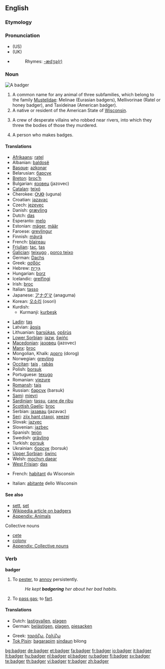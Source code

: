 ==English==

{{wikipedia}}

===Etymology===
{{rfe}}

===Pronunciation===
* (US) {{IPA|/'bæʤəɻ/}}
* (UK) {{IPA|/'bæʤə(r)/}}
* {{audio|en-us-badger.ogg|Audio (US)}}
*: Rhymes: [[Rhymes:English:-ædʒə(r)|-ædʒə(r)]]

===Noun===
[[Image:Dachs.jpg|thumb|A badger]]
{{en-noun}}

# A common name for any animal of three subfamilies, which belong to the family [[Mustelidae]]: Melinae (Eurasian badgers), Mellivorinae (Ratel or honey badger), and Taxideinae (American badger).
# A native or resident of the American State of [[Wisconsin]].
# {{context|plural|vulgar|cant}} A crew of desperate villains who robbed near rivers, into which they threw the bodies of those they murdered.
# A person who makes badges.

====Translations====
{{trans-top|animal}}
* [[Afrikaans]]: [[ratel]]
* Albanian: [[baldosë]] {{f}}
* [[Basque]]: [[azkonar]]
* Belarusian: [[барсук]] {{m}}
* [[Breton]]: [[broc’h]] {{g|Breton}}
* Bulgarian: [[язовец]] (jazovec) {{m}}
* [[Catalan]]: [[teixó]] {{m}}
* Cherokee: [[ᎤᎫᎾ]] (uguna)
* Croatian: [[jazavac]] {{m}}
* Czech: [[jezevec]] {{m}}
* Danish: [[grævling]] {{g|Danish}}
* Dutch: [[das]] {{m}}
* Esperanto: [[melo]]
* Estonian: [[mäger]], [[määr]]
* Faroese: [[grevlingur]] {{m}}
* Finnish: [[mäyrä]]
* French: [[blaireau]] {{m}}
* [[Friulian]]: [[tac]], [[tas]]
* [[Galician]]: [[teixugo]] {{m}}, [[porco teixo]] {{m}}
* German: [[Dachs]] {{m}}
* Greek: [[ασβός]] {{m}}
* Hebrew: [[גירית|גִּירִית]] {{f}}
* Hungarian: [[borz]]
* Icelandic: [[greifingi]] {{m}}
* Irish: [[broc]] {{m}}
* Italian: [[tasso]] {{m}}
* Japanese: [[アナグマ]] (anaguma)
* Korean: [[오소리]] (osori)
* Kurdish:
** Kurmanji: [[kurbeşk]]
{{trans-mid}}
* [[Ladin]]: [[tas]]
* Latvian: [[āpsis]] {{g|Latvian}}
* Lithuanian: [[barsùkas]], [[opšrùs]] {{g|Lithuanian}}
* [[Lower Sorbian]]: [[jazw]], [[šwińc]]
* [[Macedonian]]: [[jазовец]] (jazovec) {{m}}
* [[Manx]]: [[broc]]
* Mongolian, Khalk: [[дорго]] (dorog)
* Norwegian: [[grevling]] {{m}}
* [[Occitan]]: [[tais]] {{m}}, [[rabàs]] {{m}}
* Polish: [[borsuk]] {{m}}
* Portuguese: [[texugo]] {{m}}
* Romanian: [[viezure]] {{m}}
* [[Romansh]]: [[tais]]
* Russian: [[барсук]] (barsuk) {{m}}
* [[Sami]]: [[mievri]]
* [[Sardinian]]: [[tassu]], [[cane de ribu]]
* [[Scottish Gaelic]]: [[broc]] {{g|Scottish Gaelic}}
* Serbian: [[jазавац]] (jazavac) {{m}}
* [[Seri]]: [[ziix hant ctaxoj]], [[xeezej]]
* Slovak: [[jazvec]] {{m}}
* Slovenian: [[jazbec]] {{m}}
* Spanish: [[tejón]] {{m}}
* Swedish: [[grävling]] {{c}}
* Turkish: [[porsuk]]
* Ukrainian: [[борсук]] (borsuk) {{m}}
* [[Upper Sorbian]]: [[šwinc]] {{m}}
* Welsh: [[mochyn daear]] {{m}}
* [[West Frisian]]: [[das]] {{c}}
{{trans-bottom}}

{{trans-top|native of Wisconsin}}
* French: [[habitant]] {{m}} du Wisconsin
{{trans-mid}}
* Italian: [[abitante]] {{m}} dello Wisconsin
{{trans-bottom}}

====See also====
* [[sett]], [[set]]
* [[w:Badger (animal)|Wikipedia article on badgers]]
* [[Appendix: Animals]]

;Collective nouns
* [[cete]]
* [[colony]]
* [[Appendix: Collective nouns]]

===Verb===
'''badger'''
{{en-verb|badgers|badgering|badgered}}

# To [[pester]], to [[annoy]] persistently.
#: ''He kept '''badgering''' her about her bad habits.''
# {{UK|informal}} To [[pass gas]]; to [[fart]].

====Translations====
{{trans-top|pester}}
* Dutch: [[lastigvallen]], [[plagen]]
* German: [[belästigen]], [[plagen]], [[piesacken]]
{{trans-mid}}
* Greek: [[ταράζω]], [[ζαλίζω]]
* [[Tok Pisin]]: [[bagarapim]] [[sindaun]] bilong<!-- if these words make up a single idiom, they should be wikified as a single entity-->
{{trans-bottom}}

[[bg:badger]]
[[de:badger]]
[[et:badger]]
[[fa:badger]]
[[fr:badger]]
[[io:badger]]
[[it:badger]]
[[lt:badger]]
[[hu:badger]]
[[nl:badger]]
[[pl:badger]]
[[ru:badger]]
[[fi:badger]]
[[sv:badger]]
[[te:badger]]
[[th:badger]]
[[vi:badger]]
[[tr:badger]]
[[zh:badger]]